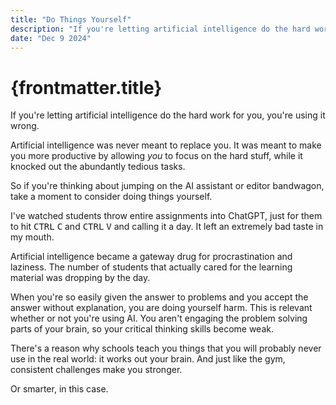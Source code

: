 ```yaml
---
title: "Do Things Yourself"
description: "If you're letting artificial intelligence do the hard work for you, you're using it wrong."
date: "Dec 9 2024"
---
```


# {frontmatter.title}

If you're letting artificial intelligence do the hard work for you, you're using it wrong.

Artificial intelligence was never meant to replace you. It was meant to make you more productive by allowing _you_ to focus on the hard stuff, while it knocked out the abundantly tedious tasks.

So if you're thinking about jumping on the AI assistant or editor bandwagon, take a moment to consider doing things yourself.

I've watched students throw entire assignments into ChatGPT, just for them to hit <kbd>CTRL</kbd> <kbd>C</kbd> and <kbd>CTRL</kbd> <kbd>V</kbd> and calling it a day. It left an extremely bad taste in my mouth.

Artificial intelligence became a gateway drug for procrastination and laziness. The number of students that actually cared for the learning material was dropping by the day.

When you're so easily given the answer to problems and you accept the answer without explanation, you are doing yourself harm. This is relevant whether or not you're using AI. You aren't engaging the problem solving parts of your brain, so your critical thinking skills become weak.

There's a reason why schools teach you things that you will probably never use in the real world: it works out your brain. And just like the gym, consistent challenges make you stronger.

Or smarter, in this case.
